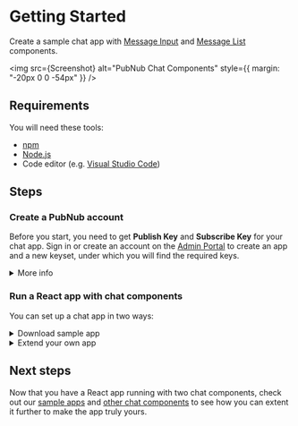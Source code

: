 
<Meta title="Introduction/Getting Started" />

# Getting Started

Create a sample chat app with [Message Input](https://pubnub.github.io/react-chat-components/docs/?path=/docs/components-message-input--default) and [Message List](https://pubnub.github.io/react-chat-components/docs/?path=/docs/components-member-list--default) components.

  <img src={Screenshot} alt="PubNub Chat Components" style={{ margin: "-20px 0 0 -54px" }} />

## Requirements

You will need these tools:

- [npm](https://docs.npmjs.com/cli/v6/commands/npm-install)
- [Node.js](https://nodejs.org/en/download/)
- Code editor (e.g. [Visual Studio Code](https://code.visualstudio.com/download))

## Steps

### Create a PubNub account

Before you start, you need to get **Publish Key** and **Subscribe Key** for your chat app. Sign in
or create an account on the [Admin Portal](https://dashboard.pubnub.com/) to create an app and a new
keyset, under which you will find the required keys.

<details><summary>More info</summary>
<p>

> **TIP**: When you create a new app on the Admin Portal, the first set of keys is generated
> automatically, but a single app can have as many keysets as you like. We recommend that you create
> separate keysets for production and test environments. There are some of the functionalities you
> might need to enable on your keyset depending on the use case, but they won't be required to
> complete this Getting Started guide. These options include:

- [**PRESENCE**](https://www.pubnub.com/docs/sdks/javascript/api-reference/presence) to monitor the
  subscribers of channels and delivers information on their real-time status
- [**STORAGE & PLAYBACK**](https://www.pubnub.com/docs/sdks/javascript/api-reference/storage-and-playback)
  (including correct **Retention**) to persist all messages as they're published.
- [**OBJECTS**](https://www.pubnub.com/docs/sdks/javascript/api-reference/objects) to easily store
  metadata about your application users and channels, and their membership associations, without the
  need to stand up your own databases. When using this feature, make sure you select a geographical
  region corresponding to most users of your application and to have these enabled: **User Metadata
  Events**, **Channel Metadata Events**, and **Membership Events**.

</p>
</details>

### Run a React app with chat components

You can set up a chat app in two ways:

<details><summary>Download sample app</summary>
<p>

Download and run a ready app.

<a
  href="https://github.com/pubnub/react-chat-components/archive/refs/heads/master.zip"
  style={{
    backgroundColor: "#1EA7FD",
    border: "none",
    padding: "8px 15px",
    color: "white",
    borderRadius: 3,
    marginTop: 10,
    display: "inline-block",
  }}
>
  Download samples
</a>

1. Unpack the archive into the folder of your choice.

2. Open a terminal app and go to the `samples/getting-started` folder.

3. Install the dependencies.

```sh
npm install
```

4. Run the app.

```sh
npm run dev
```

5. Open the [dev server locally](http://localhost:3000) and send your first message.

</p>
</details>

<details><summary>Extend your own app</summary>
<p>

Create an empty React project or extend your own React app by installing chat components.

1. Create a React project to use as a starter for your chat app code. To use
   [Create React App](https://create-react-app.dev/) with TypeScript, open a terminal app and follow the steps.

   > **TIP**: You can skip this step completely if you already have a working React application.

```js
npx create-react-app pubnub-react-chat --template typescript
cd pubnub-react-chat
```

2. Add the PubNub JavaScript SDK, React framework packages, and PubNub Chat Components for React.

```sh
npm install --save pubnub pubnub-react @pubnub/react-chat-components
```

3. Copy over the snippet below into `App.tsx` or another file of your choice. Remember to place your own keys from the Admin Portal for the
   `publishKey` and `subscribeKey` parameters in the PubNub instance configuration.

```jsx
/* Import PubNub JavaScript and React SDKs to create and access PubNub instance accross your app. */
/* Import PubNub Chat Components to easily create chat apps with PubNub. */
import PubNub from "pubnub";
import { PubNubProvider } from "pubnub-react";
import { Chat, MessageList, MessageInput } from "@pubnub/react-chat-components";

/* Create and configure your PubNub instance. Be sure to replace "myPublishKey" and "mySubscribeKey" 
with your own keyset and create a unique UUID for your default user. */
const pubnub = new PubNub({
  publishKey: "myPublishKey",
  subscribeKey: "mySubscribeKey",
  uuid: "your-first-user",
});
const currentChannel = "myCurrentChannel";
const theme = "light";

function App() {
  return (
    {/* PubNubProvider is a part of the PubNub React SDK and allows you to access PubNub instance
    in components down the tree. */}
    <PubNubProvider client={pubnub}>
      {/* Chat is an obligatory state provider. It allows you to configure some common component
      options, like the current channel and the general theme for the app.*/}
      <Chat {...{ currentChannel, theme }}>
        <MessageList />
        <MessageInput />
      </Chat>
    </PubNubProvider>
  );
}

export default App;
```

4. Run your app and send your first message.

```sh
npm start
```

</p>
</details>

## Next steps

Now that you have a React app running with two chat components, check out our [sample apps](https://pubnub.github.io/react-chat-components/samples) and [other chat components](https://pubnub.github.io/react-chat-components/docs/?path=/docs/components-chat-provider--default) to see how you can extent it further to make the app truly yours.
